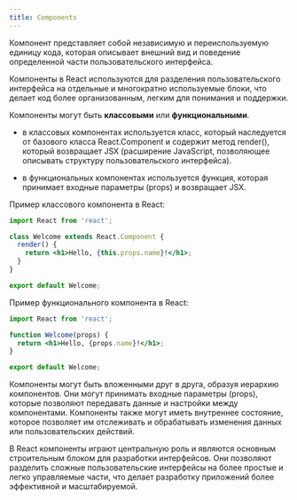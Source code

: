 ```yaml
---
title: Components
---
```


Компонент представляет собой независимую и переиспользуемую единицу кода, которая описывает внешний вид и поведение определенной части пользовательского интерфейса.

Компоненты в React используются для разделения пользовательского интерфейса на отдельные и многократно используемые блоки, что делает код более организованным, легким для понимания и поддержки.

Компоненты могут быть **классовыми** или **функциональными**.

- в классовых компонентах используется класс, который наследуется от базового класса React.Component и содержит метод render(), который возвращает JSX (расширение JavaScript, позволяющее описывать структуру пользовательского интерфейса).

- в функциональных компонентах используется функция, которая принимает входные параметры (props) и возвращает JSX.

Пример классового компонента в React:

```jsx
import React from 'react';

class Welcome extends React.Component {
  render() {
    return <h1>Hello, {this.props.name}!</h1>;
  }
}

export default Welcome;
```

Пример функционального компонента в React:

```jsx
import React from 'react';

function Welcome(props) {
  return <h1>Hello, {props.name}!</h1>;
}

export default Welcome;
```

Компоненты могут быть вложенными друг в друга, образуя иерархию компонентов. Они могут принимать входные параметры (props), которые позволяют передавать данные и настройки между компонентами. Компоненты также могут иметь внутреннее состояние, которое позволяет им отслеживать и обрабатывать изменения данных или пользовательских действий.

В React компоненты играют центральную роль и являются основным строительным блоком для разработки интерфейсов. Они позволяют разделить сложные пользовательские интерфейсы на более простые и легко управляемые части, что делает разработку приложений более эффективной и масштабируемой.